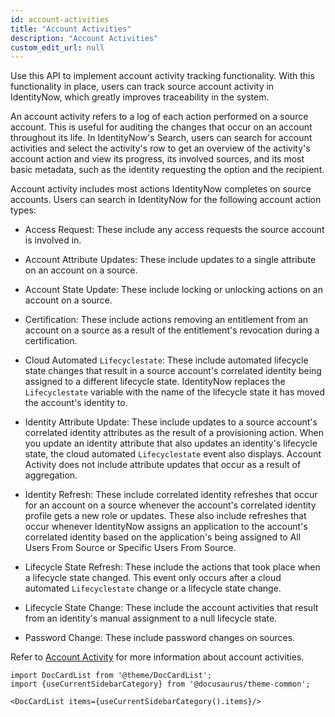 ```yaml
---
id: account-activities
title: "Account Activities"
description: "Account Activities"
custom_edit_url: null
---
```




Use this API to implement account activity tracking functionality.
With this functionality in place, users can track source account activity in IdentityNow, which greatly improves traceability in the system.

An account activity refers to a log of each action performed on a source account. This is useful for auditing the changes that occur on an account throughout its life.
In IdentityNow's Search, users can search for account activities and select the activity's row to get an overview of the activity's account action and view its progress, its involved sources, and its most basic metadata, such as the identity requesting the option and the recipient.

Account activity includes most actions IdentityNow completes on source accounts. Users can search in IdentityNow for the following account action types:

- Access Request: These include any access requests the source account is involved in.

- Account Attribute Updates: These include updates to a single attribute on an account on a source.

- Account State Update: These include locking or unlocking actions on an account on a source.

- Certification: These include actions removing an entitlement from an account on a source as a result of the entitlement's revocation during a certification.

- Cloud Automated `Lifecyclestate`: These include automated lifecycle state changes that result in a source account's correlated identity being assigned to a different lifecycle state.
IdentityNow replaces the `Lifecyclestate` variable with the name of the lifecycle state it has moved the account's identity to.

- Identity Attribute Update: These include updates to a source account's correlated identity attributes as the result of a provisioning action.
When you update an identity attribute that also updates an identity's lifecycle state, the cloud automated `Lifecyclestate` event also displays.
Account Activity does not include attribute updates that occur as a result of aggregation.

- Identity Refresh: These include correlated identity refreshes that occur for an account on a source whenever the account's correlated identity profile gets a new role or updates.
These also include refreshes that occur whenever IdentityNow assigns an application to the account's correlated identity based on the application's being assigned to All Users From Source or Specific Users From Source.

- Lifecycle State Refresh: These include the actions that took place when a lifecycle state changed. This event only occurs after a cloud automated `Lifecyclestate` change or a lifecycle state change.

- Lifecycle State Change: These include the account activities that result from an identity's manual assignment to a null lifecycle state.

- Password Change: These include password changes on sources.

Refer to [Account Activity](https://documentation.sailpoint.com/saas/help/search/index.html#account-activity) for more information about account activities.




```mdx-code-block
import DocCardList from '@theme/DocCardList';
import {useCurrentSidebarCategory} from '@docusaurus/theme-common';

<DocCardList items={useCurrentSidebarCategory().items}/>
```
      